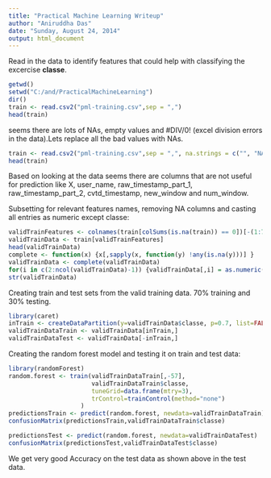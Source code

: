 ---
title: "Practical Machine Learning Writeup"
author: "Aniruddha Das"
date: "Sunday, August 24, 2014"
output: html_document
---

Read in the data to identify features that could help with classifying the excercise **classe**.
```{r}
getwd()
setwd("C:/and/PracticalMachineLearning")
dir()
train <- read.csv2("pml-training.csv",sep = ",")
head(train)
```

seems there are lots of NAs, empty values and #DIV/0! (excel division errors in the data).Lets replace all the bad values with NAs. 
```{r}
train <- read.csv2("pml-training.csv",sep = ",", na.strings = c("", "NA", "#DIV/0!") ) 
head(train)
```

Based on looking at the data seems there are columns that are not useful for prediction like X, user_name, raw_timestamp_part_1, raw_timestamp_part_2, cvtd_timestamp, new_window and num_window.

Subsetting for relevant features names, removing NA columns and casting all entries as numeric except classe:
```{r}
validTrainFeatures <- colnames(train[colSums(is.na(train)) == 0])[-(1:7)]
validTrainData <- train[validTrainFeatures]
head(validTrainData)
complete <- function(x) {x[,sapply(x, function(y) !any(is.na(y)))] }
validTrainData <- complete(validTrainData)
for(i in c(2:ncol(validTrainData)-1)) {validTrainData[,i] = as.numeric(as.character(validTrainData[,i]))}
str(validTrainData)
```
Creating train and test sets from the valid training data. 70% training and 30% testing.
```{r}
library(caret)
inTrain <- createDataPartition(y=validTrainData$classe, p=0.7, list=FALSE)
validTrainDataTrain <- validTrainData[inTrain,]
validTrainDataTest <- validTrainData[-inTrain,]
```

Creating the random forest model and testing it on train and test data:
```{r}
library(randomForest)
random.forest <- train(validTrainDataTrain[,-57],
                       validTrainDataTrain$classe,
                       tuneGrid=data.frame(mtry=3),
                       trControl=trainControl(method="none")
                    )
predictionsTrain <- predict(random.forest, newdata=validTrainDataTrain)
confusionMatrix(predictionsTrain,validTrainDataTrain$classe)

predictionsTest <- predict(random.forest, newdata=validTrainDataTest)
confusionMatrix(predictionsTest,validTrainDataTest$classe)
```
We get very good Accuracy on the test data as shown above in the test data.
